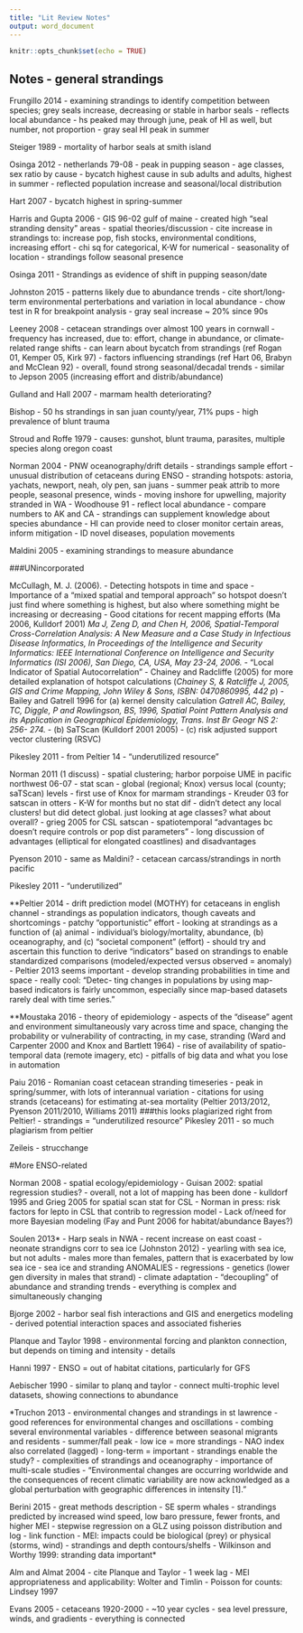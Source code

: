 ```yaml
---
title: "Lit Review Notes"
output: word_document
---
```


```r
knitr::opts_chunk$set(echo = TRUE)
```

## Notes - general strandings

Frungillo 2014
- examining strandings to identify competition between species; grey seals increase, decreasing or stable in harbor seals - reflects local abundance
- hs peaked may through june, peak of HI as well, but number, not proportion
- gray seal HI peak in summer

Steiger 1989
- mortality of harbor seals at smith island

Osinga 2012
- netherlands 79-08
- peak in pupping season
- age classes, sex ratio by cause
- bycatch highest cause in sub adults and adults, highest in summer
- reflected population increase and seasonal/local distribution

Hart 2007
- bycatch highest in spring-summer

Harris and Gupta 2006
- GIS 96-02 gulf of maine
- created high "seal stranding density" areas
- spatial theories/discussion
- cite increase in strandings to: increase pop, fish stocks, environmental conditions, increasing effort
- chi sq for categorical, K-W for numerical
- seasonality of location
- strandings follow seasonal presence

Osinga 2011
- Strandings as evidence of shift in pupping season/date

Johnston 2015
- patterns likely due to abundance trends
- cite short/long-term environmental perterbations and variation in local abundance
- chow test in R for breakpoint analysis
- gray seal increase ~ 20% since 90s

Leeney 2008
- cetacean strandings over almost 100 years in cornwall
- frequency has increased, due to: effort, change in abundance, or climate-related range shifts
- can learn about bycatch from strandings (ref Rogan 01, Kemper 05, Kirk 97)
- factors influencing strandings (ref Hart 06, Brabyn and McClean 92)
- overall, found strong seasonal/decadal trends
- similar to Jepson 2005 (increasing effort and distrib/abundance)

Gulland and Hall 2007
- marmam health deteriorating?

Bishop
- 50 hs strandings in san juan county/year, 71% pups
- high prevalence of blunt trauma

Stroud and Roffe 1979
- causes: gunshot, blunt trauma, parasites, multiple species along oregon coast

Norman 2004
- PNW oceanography/drift details
- strandings sample effort
- unusual distribution of cetaceans during ENSO
- stranding hotspots: astoria, yachats, newport, neah, oly pen, san juans
- summer peak attrib to more people, seasonal presence, winds
- moving inshore for upwelling, majority stranded in WA
- Woodhouse 91 - reflect local abundance
- compare numbers to AK and CA
- strandings can supplement knowledge about species abundance
- HI can provide need to closer monitor certain areas, inform mitigation
- ID novel diseases, population movements

Maldini 2005
- examining strandings to measure abundance

###UNincorporated

McCullagh, M. J. (2006). 
- Detecting hotspots in time and space
- Importance of a "mixed spatial and temporal approach" so hotspot doesn't just find where something is highest, but also where something might be increasing or decreasing
- Good citations for recent mapping efforts (Ma 2006, Kulldorf 2001)
  *Ma J, Zeng D, and Chen H, 2006, Spatial-Temporal Cross-Correlation Analysis: A New Measure and a Case Study in Infectious Disease Informatics, In Proceedings of the Intelligence and Security Informatics: IEEE International Conference on Intelligence and Security Informatics (ISI 2006), San Diego, CA, USA, May 23-24, 2006.*
- "Local Indicator of Spatial Autocorrelation"
- Chainey and Radcliffe (2005) for more detailed explanation of hotspot calculations
  (*Chainey S, & Ratcliffe J, 2005, GIS and Crime Mapping, John Wiley & Sons, ISBN: 0470860995, 442 p*)
- Bailey and Gatrell 1996 for (a) kernel density calculation
    *Gatrell AC, Bailey, TC, Diggle, P and Rowlingson, BS, 1996, Spatial Point Pattern Analysis and its Application in Geographical Epidemiology, Trans. Inst Br Geogr NS 2: 256- 274.*
- (b) SaTScan (Kulldorf 2001 2005)
- (c) risk adjusted support vector clustering (RSVC)

Pikesley 2011
- from Peltier 14 - "underutilized resource"

Norman 2011 (1 discuss)
- spatial clustering; harbor porpoise UME in pacific northwest 06-07
- stat scan 
- global (regional; Knox) versus local (county; saTScan) levels
- first use of Knox for marmam strandings
- Kreuder 03 for satscan in otters
- K-W for months but no stat dif
- didn't detect any local clusters! but did detect global. just looking at age classes? what about overall?
- grieg 2005 for CSL satscan
- spatiotemporal "advantages bc doesn't require controls or pop dist parameters"
- long discussion of advantages (elliptical for elongated coastlines) and disadvantages 

Pyenson 2010 
- same as Maldini?
- cetacean carcass/strandings in north pacific

Pikesley 2011
- "underutilized"

**Peltier 2014
- drift prediction model (MOTHY) for cetaceans in english channel
- strandings as population indicators, though caveats and shortcomings - patchy "opportunistic" effort
- looking at strandings as a function of (a) animal - individual's biology/mortality, abundance, (b) oceanography, and (c) "societal component" (effort) - should try and ascertain this function to derive "indicators" based on strandings to enable standardized comparisons (modeled/expected versus observed = anomaly)
- Peltier 2013 seems important
- develop stranding probabilities in time and space
- really cool: "Detec- ting changes in populations by using map-based indicators is fairly uncommon, especially since map-based datasets rarely deal with time series."

**Moustaka 2016
- theory of epidemiology - aspects of the "disease" agent and environment simultaneously vary across time and space, changing the probability or vulnerability of contracting, in my case, stranding (Ward and Carpenter 2000 and Knox and Bartlett 1964)
- rise of availability of spatio-temporal data (remote imagery, etc)
- pitfalls of big data and what you lose in automation

Paiu 2016
- Romanian coast cetacean stranding timeseries
- peak in spring/summer, with lots of interannual variation
- citations for using strands (cetaceans) for estimating at-sea mortality (Peltier 2013/2012, Pyenson 2011/2010, Williams 2011) ###this looks plagiarized right from Peltier!
- strandings = "underutilized resource" Pikesley 2011 - so much plagiarism from peltier

Zeileis - strucchange

#More ENSO-related

Norman 2008
- spatial ecology/epidemiology
- Guisan 2002: spatial regression studies?
- overall, not a lot of mapping has been done
- kulldorf 1995 and Grieg 2005 for spatial scan stat for CSL
- Norman in press: risk factors for lepto in CSL that contrib to regression model
- Lack of/need for more Bayesian modeling (Fay and Punt 2006 for habitat/abundance Bayes?)

Soulen 2013* 
- Harp seals in NWA
- recent increase on east coast
- neonate strandigns corr to sea ice (Johnston 2012)
- yearling with sea ice, but not adults
- males more than females, pattern that is exacerbated by low sea ice
- sea ice and stranding ANOMALIES
- regressions
- genetics (lower gen diversity in males that strand)
- climate adaptation
- "decoupling" of abundance and stranding trends - everything is complex and simultaneously changing

Bjorge 2002
- harbor seal fish interactions and GIS and energetics modeling
- derived potential interaction spaces and associated fisheries

Planque and Taylor 1998
- environmental forcing and plankton connection, but depends on timing and intensity - details

Hanni 1997
- ENSO = out of habitat citations, particularly for GFS

Aebischer 1990
- similar to planq and taylor - connect multi-trophic level datasets, showing connections to abundance

*Truchon 2013
- environmental changes and strandings in st lawrence
- good references for environmental changes and oscillations
- combing several environmental variables
- difference between seasonal migrants and residents
- summer/fall peak
- low ice = more strandings
- NAO index also correlated (lagged)
- long-term = important - strandings enable the study?
- complexities of strandings and oceanography
- importance of multi-scale studies
- "Environmental changes are occurring worldwide and the consequences of recent climatic variability are now acknowledged as a global perturbation with geographic differences in intensity [1]."

Berini 2015
- great methods description
- SE sperm whales
- strandings predicted by increased wind speed, low baro pressure, fewer fronts, and higher MEI
- stepwise regression on a GLZ using poisson distribution and log - link function
- MEI: impacts could be biological (prey) or physical (storms, wind)
- strandings and depth contours/shelfs
- Wilkinson and Worthy 1999: stranding data important*

Alm and Almat 2004
- cite Planque and Taylor
- 1 week lag
- MEI appropriateness and applicability: Wolter and Timlin
- Poisson for counts: Lindsey 1997

Evans 2005
- cetaceans 1920-2000
- ~10 year cycles
- sea level pressure, winds, and gradients
- everything is connected


